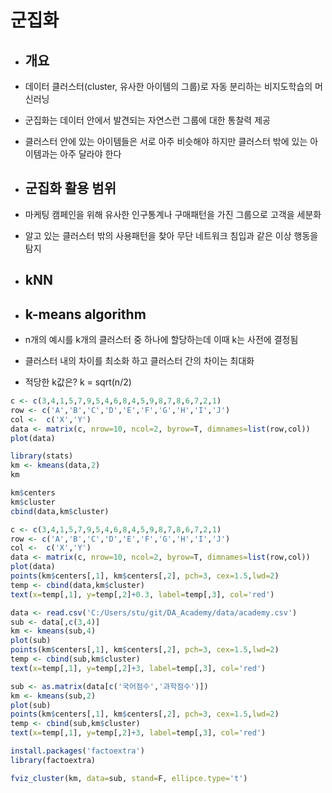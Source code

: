 # 군집화
-  ## 개요
  -  데이터 클러스터(cluster, 유사한 아이템의 그룹)로 자동 분리하는 비지도학습의 머신러닝
  -  군집화는 데이터 안에서 발견되는 자연스런 그룹에 대한 통찰력 제공
  -  클러스터 안에 있는 아이템들은 서로 아주 비슷해야 하지만 클러스터 밖에 있는 아이템과는 아주 달라야 한다

-  ## 군집화 활용 범위
  -  마케팅 캠페인을 위해 유사한 인구통계나 구매패턴을 가진 그룹으로 고객을 세분화
  -  알고 있는 클러스터 밖의 사용패턴을 찾아 무단 네트워크 침입과 같은 이상 행동을 탐지
  
-  ## kNN
-  ## k-means algorithm
  -  n개의 예시를 k개의 클러스터 중 하나에 할당하는데 이때 k는 사전에 결정됨
  -  클러스터 내의 차이를 최소화 하고 클러스터 간의 차이는 최대화
  -  적당한 k값은? k = sqrt(n/2)
  
```r
c <- c(3,4,1,5,7,9,5,4,6,8,4,5,9,8,7,8,6,7,2,1)
row <- c('A','B','C','D','E','F','G','H','I','J')
col <-  c('X','Y')
data <- matrix(c, nrow=10, ncol=2, byrow=T, dimnames=list(row,col))
plot(data)
```

```r
library(stats)
km <- kmeans(data,2)
km
```

```r
km$centers
km$cluster
cbind(data,km$cluster)
```

```r
c <- c(3,4,1,5,7,9,5,4,6,8,4,5,9,8,7,8,6,7,2,1)
row <- c('A','B','C','D','E','F','G','H','I','J')
col <-  c('X','Y')
data <- matrix(c, nrow=10, ncol=2, byrow=T, dimnames=list(row,col))
plot(data)
points(km$centers[,1], km$centers[,2], pch=3, cex=1.5,lwd=2)
temp <- cbind(data,km$cluster)
text(x=temp[,1], y=temp[,2]+0.3, label=temp[,3], col='red')
```

```r
data <- read.csv('C:/Users/stu/git/DA_Academy/data/academy.csv')
sub <- data[,c(3,4)]
km <- kmeans(sub,4)
plot(sub)
points(km$centers[,1], km$centers[,2], pch=3, cex=1.5,lwd=2)
temp <- cbind(sub,km$cluster)
text(x=temp[,1], y=temp[,2]+3, label=temp[,3], col='red')
```


```r
sub <- as.matrix(data[c('국어점수','과학점수')])
km <- kmeans(sub,2)
plot(sub)
points(km$centers[,1], km$centers[,2], pch=3, cex=1.5,lwd=2)
temp <- cbind(sub,km$cluster)
text(x=temp[,1], y=temp[,2]+3, label=temp[,3], col='red')
```

```r
install.packages('factoextra')
library(factoextra)
```

```r
fviz_cluster(km, data=sub, stand=F, ellipce.type='t')
```

